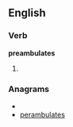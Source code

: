 
==English==

===Verb===
'''preambulates'''

# {{third-person singular of|[[preambulate]]}}

===Anagrams===
* {{alphagram|aabeelmprstu}}
* [[perambulates#English|perambulates]]
